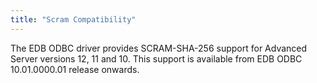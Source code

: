 ```yaml
---
title: "Scram Compatibility"
---
```


<div id="scram_compatibility" class="registered_link"></div>

The EDB ODBC driver provides SCRAM-SHA-256 support for Advanced Server versions 12, 11 and 10. This support is available from EDB ODBC 10.01.0000.01 release onwards.
